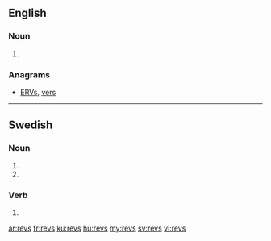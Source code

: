 ==English==

===Noun===
{{head|en|noun plural form}}

# {{plural of|rev|lang=en}}

===Anagrams===
* [[ERVs#English|ERVs]], [[vers#English|vers]]

----

==Swedish==

===Noun===
{{head|sv|noun form}}

# {{sv-noun-form-indef-gen|rev}}
# {{sv-noun-form-indef-gen-pl|rev}}

===Verb===
{{head|sv|verb form}}

# {{sv-verb-form-past-pass|riva}}

[[ar:revs]]
[[fr:revs]]
[[ku:revs]]
[[hu:revs]]
[[my:revs]]
[[sv:revs]]
[[vi:revs]]